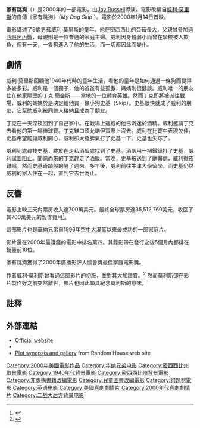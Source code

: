 {{Infobox Film
| name           = My Dog Skip
| image          = 
| image_size     = 
| caption        = 
| director       = [[Jay_Russell|Jay Russell]]
| producer       = [[Mark_Johnson_(producer)|Mark Johnson]]<br>[[Andrew_Kosove|Andrew Kosove]]<br>[[Broderick_Johnson|Broderick Johnson]]<br>[[John_Lee_Hancock|John Lee Hancock]]
| writer         = '''[[My_Dog_Skip|原作]]'''：<br>[[Willie_Morris|Willie Morris]]<br>'''劇本：'''<br>Gail Gilchriest
| narrator       = [[Harry_Connick,_Jr.|Harry Connick, Jr.]]
| starring       = [[Moose_(dog_actor)|Moose]]<br>[[Enzo_(dog_actor)|Enzo]]<br>[[Frankie_Muniz|Frankie Muniz]]<br>[[Diane_Lane|Diane Lane]]<br>[[Luke_Wilson|Luke Wilson]]<br>[[Kevin_Bacon|Kevin Bacon]]<br>Bradley Coryell<br>Daylan Honeycutt<br>[[Cody_Linley|Cody Linley]]<br>[[Caitlin_Wachs|Caitlin Wachs]]<br>[[Cole_and_Dylan_Sprouse|Cole and Dylan Sprouse]]
| music          = [[William_Ross_(composer)|William Ross]]
| cinematography = James L. Carter
| editing        = Harvey Rosenstock<br>Gary Winter
| studio         = [[Alcon_Entertainment|Alcon Entertainment]]
| distributor    = [[華納兄弟|華納兄弟]]
| released       = 2000年3月3日
| runtime        = 95 minutes
| country        = [[美國|美國]]
| language       = [[英語|英語]]<br>[[德語|德語]]
| budget         = $6000000
| gross          = $35,512,760
}}
'''家有跳狗'''（{{lang-en|''My Dog Skip''}}）是2000年的一部電影。由[[Jay_Russell|Jay Russell]]導演。電影改編自[[威利·莫里斯|威利·莫里斯]]的自傳《家有跳狗》（''My Dog Skip '' ）。電影於2000年1月14日首映。

電影講述了9歲男孩威利·莫里斯的童年。他在密西西比的亞茹長大，父親曾參加過[[西班牙內戰|西班牙內戰]]，母親則是一位普通的家庭主婦。威利因身體弱小而曾在學校被人欺負，但有一天，一隻狗進入了他的生活，而一切都因此而變化。

==劇情==
威利·莫里斯回顧他1940年代時的童年生活，看他的童年是如何通過一條狗而變得多姿多彩。威利是一個獨子，他的爸爸有些孤傲，媽媽則很健談。威利唯一的朋友住在他家隔壁的丁克·簡金斯——當地的一位體育英雄。然而丁克即將被派往戰場，威利的媽媽於是決定給他買一條小狗史基（Skip）。史基很快就成了威利的朋友，它幫助威利被同齡人接納且成為了朋友。

丁克在一天深夜回到了自己家中。在戰場上逃跑的他已沉迷於酒精。威利邀請丁克去看他的第一場棒球賽。丁克雖口頭允諾但實際上沒去。威利在比賽中表現欠佳，史基希望能讓威利開心，威利卻大發脾氣打了史基一下。史基也失踪了。

威利到處尋找史基，終於在走私酒販處找到了史基。酒販用一把鐵鍬打了史基，威利試圖阻止。聞訊而來的丁克趕走了酒販。當晚，史基被送到了獸醫處，威利徹夜難眠。然而史基奇蹟般的醒了過來。多年後，威利前往牛津大學留學，而史基仍然威利的家人住在一起，直到它去世為止。

==反響==
電影上映三天內票房收入達700萬美元。最終全球票房達35,512,760美元，收回了其700萬美元的製作費用<ref>{{cite web |url = http://www.the-numbers.com/movies/2000/MYDOG.php |title = My Dog Skip |work = The Numbers - Box Office Data, Movie Stars, Idle Speculation |accessdate = 2011-12-30 |archive-date = 2011-10-30 |archive-url = https://web.archive.org/web/20111030085842/http://www.the-numbers.com/movies/2000/MYDOG.php |dead-url = no }}</ref>。

這部影片也是華納兄弟自1996年[[空中大灌籃|空中大灌籃]]以來最成功的一部家庭片。

影片還在2000年最賺錢的電影中排名第四。其錄影帶在發行之後5個月內都排在銷量前10位。

家有跳狗獲得了2000年廣播影評人協會獎最佳家庭電影獎。

作者威利·莫利斯曾看過這部影片的初版，並對其大加讚賞。<ref>{{Cite web |url=http://www.olemiss.edu/depts/english/ms-writers/dir/morris_willie/ |title=Willie Morris |work=The Mississippi Writers Page |accessdate=2011-12-30 |archive-date=2010-03-01 |archive-url=https://web.archive.org/web/20100301233452/http://www.olemiss.edu/depts/english/ms-writers/dir/morris_willie/ |dead-url=no }}</ref> 然而莫利斯卻在影片製作好之前突然離世，影片也因此頗具紀念莫利斯的意味。

==註釋==
{{Reflist}}

==外部連結==
*[http://mydogskip.warnerbros.com/ Official website]{{Wayback|url=http://mydogskip.warnerbros.com/ |date=20111224190203 }}
*{{imdb title|id=0156812|title=My Dog Skip}}
*[http://www.randomhouse.com/vintage/screen/books/skip.html Plot synopsis and gallery]{{Wayback|url=http://www.randomhouse.com/vintage/screen/books/skip.html |date=20121019183916 }} from Random House web site

[[Category:2000年美國電影作品|Category:2000年美國電影作品]]
[[Category:华纳兄弟电影|Category:华纳兄弟电影]]
[[Category:密西西比州取景電影|Category:密西西比州取景電影]]
[[Category:1940年代背景電影|Category:1940年代背景電影]]
[[Category:密西西比州背景電影|Category:密西西比州背景電影]]
[[Category:非虛構書籍改編電影|Category:非虛構書籍改編電影]]
[[Category:兒童圖書改編電影|Category:兒童圖書改編電影]]
[[Category:狗題材電影|Category:狗題材電影]]
[[Category:英语电影|Category:英语电影]]
[[Category:美國喜劇劇情片|Category:美國喜劇劇情片]]
[[Category:2000年代喜劇劇情片|Category:2000年代喜劇劇情片]]
[[Category:二战大后方背景电影|Category:二战大后方背景电影]]
